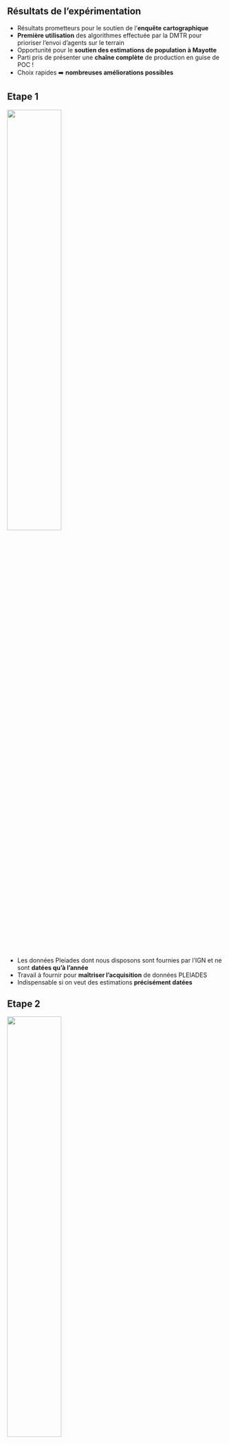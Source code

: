 ## Résultats de l'expérimentation

- Résultats prometteurs pour le soutien de l'[**enquête cartographique**]{.orange} 
- [**Première utilisation**]{.orange} des algorithmes effectuée par la DMTR pour prioriser l'envoi d'agents sur le terrain
- Opportunité pour le [**soutien des estimations de population à Mayotte**]{.orange}
- Parti pris de présenter une [**chaîne complète**]{.orange} de production en guise de POC !
- Choix rapides ➡️ [**nombreuses améliorations possibles**]{.orange}

## Etape 1

![](../img/etape1.png){fig-align="center" width=50% height=50%}


- Les données Pleiades dont nous disposons sont fournies par l'IGN et ne sont [**datées qu'à l'année**]{.orange}
- Travail à fournir pour [**maîtriser l'acquisition**]{.orange} de données PLEIADES
- Indispensable si on veut des estimations [**précisément datées**]{.orange}

## Etape 2

![](../img/etape2.png){fig-align="center" width=50% height=50%}

- [**Le nettoyage**]{.orange} (filtering des nuages, normalisation) pourraient être consolidées et demandent validation
- [**Annotation ou récupération d'autres données annotées**]{.orange}, 2 possibilités: 
    - Améliorer les annotations actuelles [**manuellement**]{.blue2} 
    - Récupérer d'[**autres**]{.blue2} images annotées ou annotations pour nos images 

## Etape 3

![](../img/etape3.png){fig-align="center" width=50% height=50%}

- Améliorations [**secondaires**]{.orange} par rapport à l'amélioration de la qualité des annotations
- [**Suivre l'état de l'art**]{.orange} à l'affût de nouveautés (modèle pré-entraînés sur HuggingFace)

## Etape 4

![](../img/etape4.png){fig-align="center" width=50% height=50%}

- [**API**]{.orange} à développer au delà du prototype actuel en fonction des besoins des clients

## Etape 5

![](../img/etape5.png){fig-align="center" width=50% height=50%}

- [**Application de visualisation**]{.orange} à développer au delà du prototype actuel en fonction des besoins des clients

## Etape 6 :

![](../img/etape6.png){fig-align="center" width=50% height=50%}

- [**Analyse des résultats**]{.orange} encore insuffisante et à pousser

## En plus

- [**Sentinel 2**]{.orange} : Poursuite des travaux de Judith Nabec sur images Sentinel 2 plus simples d'acquisition, et à résolution spectrale plus élevée (ou sur d'autres images)

## La suite 

- [**Fin de la phase d'expérimentation**]{.orange}
- [**Beaucoup de cas d'usage**]{.orange} identifiés et de clients finaux
- Nécessité de monter [**un véritable projet pour chaque cas d'usage**]{.orange} avec des moyens adaptés
- Ce qui permettra de [**hiérarchiser les améliorations**]{.orange}

# Merci pour votre attention !
